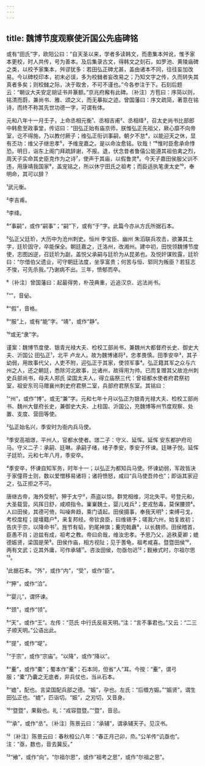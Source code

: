 ```yaml
---
---
---
```

title: 魏博节度观察使沂国公先庙碑铭
---







或有“田氏”字，欧阳公曰：“自天圣以来，学者多读韩文，而患集本舛讹，惟予家本更校，时人共传，号为善本。及后集录古文，得韩文之刻石，如罗池、黄陵庙碑之类，以校予家集本，舛谬犹多：若田弘正碑尤甚，盖由诸本不同，往往妄加改易。今以碑校印本，初未必误，多为校雠者妄改易之；乃知文字之传，久而转失其真者多矣；则校雠之际，决于取舍，不可不谨也。”今各参注于下。石刻后题云：“朝议大夫安定胡证书并篆额。”京兆府廨有此碑。〔补注〕方苞曰：序简以则，铭清而蔚，兼尚书、雅、颂之义，而无摹拟之迹。曾国藩曰：序文疏简，著意在铭诗，而终不称其先世功德一字，可谓有体。

元和八年十一月壬子，上命丞相元衡¹、丞相吉甫²、丞相绛³，召太史尚书比部郎中韩愈至政事堂，传诏曰：“田弘正始有庙京师，朕惟弘正先祖父，厥心靡不向帝室，讫不得施，乃以教付厥子；维弘正衔训事嗣，朝夕不怠⁴，以能迎天之休，显有丕功：维父子继忠孝⁵，予维宠嘉之。是以命汝愈铭。钦哉！”⁶惟时臣愈承命悸恐。明日，诣东上阁门拜疏辞谢，不报。退，伏念昔者鲁僖公能遵其祖伯禽之烈，周天子实命其史臣克作为之诗⁷，使声于其庙，以假鲁灵⁸。今天子嘉田侯服父训不违，用康靖我国家⁹，盖宠铭之，所以休宁田氏之祖考；而臣适执笔隶太史¹⁰，奉明命，其可以辞？

¹武元衡。

²李吉甫。

³李绛。

⁴“事嗣”，或作“嗣事”；“嗣”下，或有“于”字。此篇今亦从方氏所据石本。

⁵弘正父廷玠，大历中为沧州刺史。恒州 李宝臣、幽州 朱滔联兵攻击，欲兼其土字，廷玠固守，卒能保全。朝廷嘉之，迁洛州，改湘州。建中初，田悦领魏博节度使，志图凶逆，召廷玠为副，盖悦父承嗣与廷玠为从昆弟也。及悦奸谋败露，廷玠曰：“尔借伯父遗业，可守朝廷法度，坐享富贵；何苦与恒、郓同为叛臣？若狂志不悛，可先杀我。”乃谢病不出。三年，愤郁而卒。

⁶〔补注〕曾国藩曰：起最得势，朴茂典重，近追汉京、远法尚书。

⁷“”，音佖。

⁸“假”，音格。

⁹“服”上，或有“能”字。“靖”，或作“静”。

¹⁰或无“隶”字。

谨案：魏博节度使、银青光禄大夫、检校工部尚书，兼魏州大都督府长史、御史大夫、沂国公 田弘正¹，北平 卢龙人。故为魏博诸将²，忠孝畏慎。田季安卒³，其子幼弱，用故事代父，人吏不附，迎弘正于其家，使领军事⁴。弘正籍其军之众与六州之人，还之朝廷，悉除河北故事，比诸州，故得用为帅。已而复赠其父故沧州刺史兵部尚书，母夫人郑氏 梁国太夫人，得立庙祭三代：曾祖都水使者府君祭初室，祖安东司马赠襄州刺史府君祭二室，兵部府君祭东室。其铭曰：

¹“州”，或作“博”。或无“兼”字。元和七年十月以弘正为银青光禄大夫、检校工部尚书、魏州大督府长史，兼御史大夫、上柱国、沂国公，充魏博等州节度观察、处置、支度、营田等使。

²弘正始名兴，季安时为衙内兵马使。

³季安高祖璟，平州人，官都水使者。璟二子：守义、延恽。延恽 安东都护府司马。守义二子：承嗣、廷琳。承嗣子绪，绪子季安，季安子怀谏。廷琳子悦。延恽子廷玠。元和七年八月，季安卒。

⁴季安卒，怀谏自知军务，时年十一；以弘正为都知兵马使。怀谏幼弱，军政皆决于家僮蒋士则，数以爱憎移易诸将；诸将愤怒，咸曰“兵马使吾帅也”；即诣其家迎之，弘正拒之不可。

唐继古帝，海外受制¹。狎于太宁²，燕盗以惊。群党相维，河北失平。号登元和，大圣载营。风挥日舒，咸顺指令。嶪嶪魏土，婴儿戏兵³；吏戎愁毒，莫保腰颈⁴。人曰田侯，其德可倚，叫噪奔趋，乘门请起。田侯摄事，奉我天明⁵；束缚弓戈，考校度程；提壃籍户⁶，来复邦经。帝钦良臣，曰维锡予；嗟我六州，始复故初；告庆于宗，以降命书⁷。旌节有韬，豹尾神旗；櫜兜戟纛⁸，以长魏师。田侯稽首，臣愚不肖；迨兹有成，祖考之教。帝曰俞哉，维汝忠孝。予思乃父，追秩夏卿；媲德娠贤，梁国是荣⁹。田侯作庙，相方视阯；见于蓍龟，祖考咸喜。暨暨田侯¹⁰，两有文武；讫其外庸，可作承辅¹¹。咨汝田侯，勿亟勿迟¹²；觐飨式时，尔祖尔思¹³。

¹此据石本。“外”，或作“内”，“受”，或作“臣”。

²“狎”，或作“洽”。

³“婴儿”，谓怀谏。

⁴“颈”，或作“领”。

⁵“天”，或作“王”。左传：“范氏 中行氏反易天明。”注：“言不事君也。”又云：“二三子顺天明。”公语出此。

⁶“提”，或作“堤”。

⁷“于宗”，或作“宗庙”。“以降”，或作“降以”。

⁸“櫜”，或作“橐”；蜀本作“櫜”；石本同，但省“人”耳。今按：“櫜”，谓弓服；“橐”乃囊之无底者，非兵仗也，当从石本。

⁹“媲”，配也。言梁国配兵部之德。“娠”，孕也。左氏：“后缗方娠。”“娠贤”，谓生田弘正也。“媲”，匹诣切。“娠”，之刃切，又音身。

¹⁰“暨暨”，果毅也。礼：“戎容暨暨。”“暨”，音忌。

¹¹“承”，或作“丞”。〔补注〕陈景云曰：“承辅”，谓承辅天子。见汉书。

¹²〔补注〕陈景云曰：春秋桓公八年：“春正月己卯，烝。”公羊传“讥亟也”。注：“亟，数也，音去冀反。”

¹³“飨”，或作“向”。“尔祖尔思”，或作“祖考之思”，或作“尔祖之思”。
